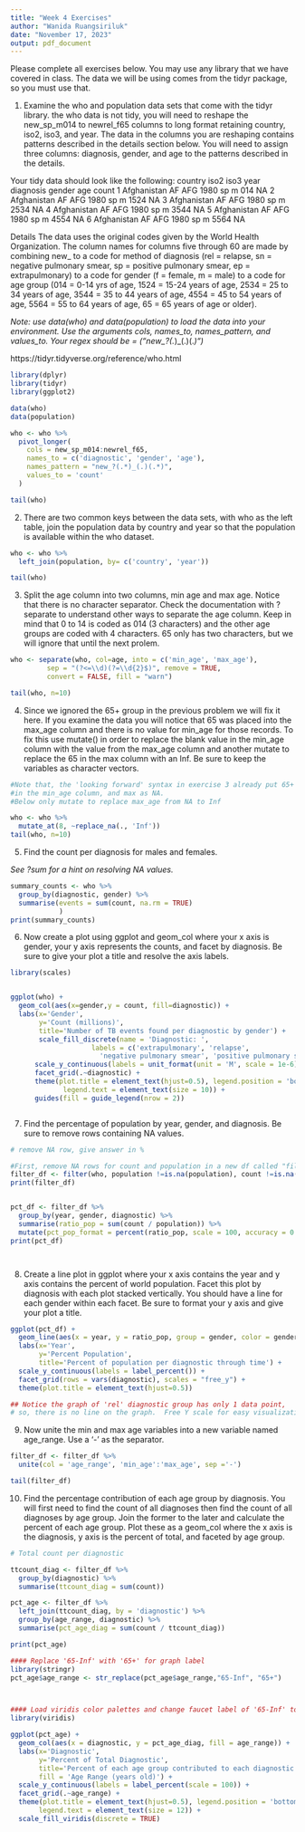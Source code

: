 ```yaml
---
title: "Week 4 Exercises"
author: "Wanida Ruangsiriluk"
date: "November 17, 2023"
output: pdf_document
---
```


Please complete all exercises below. You may use any library that we have covered in class. The data we will be using comes from the tidyr package, so you must use that. 

1) Examine the who and population data sets that come with the tidyr library. the who data is not tidy, you will need to reshape the new_sp_m014 to newrel_f65 columns to long format retaining country, iso2, iso3, and year. The data in the columns you are reshaping contains patterns described in the details section below. You will need to assign three columns: diagnosis, gender, and age to the patterns described in the details. 

Your tidy data should look like the following:
  country     iso2  iso3   year diagnosis gender age   count
  <chr>       <chr> <chr> <int> <chr>     <chr>  <chr> <int>
1 Afghanistan AF    AFG    1980 sp        m      014      NA
2 Afghanistan AF    AFG    1980 sp        m      1524     NA
3 Afghanistan AF    AFG    1980 sp        m      2534     NA
4 Afghanistan AF    AFG    1980 sp        m      3544     NA
5 Afghanistan AF    AFG    1980 sp        m      4554     NA
6 Afghanistan AF    AFG    1980 sp        m      5564     NA

Details
The data uses the original codes given by the World Health Organization. The column names for columns five through 60 are made by combining new_ to a code for method of diagnosis (rel = relapse, sn = negative pulmonary smear, sp = positive pulmonary smear, ep = extrapulmonary) to a code for gender (f = female, m = male) to a code for age group (014 = 0-14 yrs of age, 1524 = 15-24 years of age, 2534 = 25 to 34 years of age, 3544 = 35 to 44 years of age, 4554 = 45 to 54 years of age, 5564 = 55 to 64 years of age, 65 = 65 years of age or older).

*Note: use data(who) and data(population) to load the data into your environment.*
*Use the arguments cols, names_to, names_pattern, and values_to.*
*Your regex should be = ("new_?(.*)_(.)(.*)")*

https://tidyr.tidyverse.org/reference/who.html

```r

library(dplyr)
library(tidyr)
library(ggplot2)

data(who)
data(population)

who <- who %>%
  pivot_longer(
    cols = new_sp_m014:newrel_f65,
    names_to = c('diagnostic', 'gender', 'age'),
    names_pattern = "new_?(.*)_(.)(.*)",
    values_to = 'count'
  )

tail(who)

```

2) There are two common keys between the data sets, with who as the left table, join the population data by country and year so that the population is available within the who dataset. 


```r
who <- who %>%
  left_join(population, by= c('country', 'year'))

tail(who)
```

3) Split the age column into two columns, min age and max age. Notice that there is no character separator. Check the documentation with ?separate to understand other ways to separate the age column. Keep in mind that 0 to 14 is coded as 014 (3 characters) and the other age groups are coded with 4 characters. 65 only has two characters, but we will ignore that until the next prolem. 

```r

who <- separate(who, col=age, into = c('min_age', 'max_age'), 
         sep = "(?<=\\d)(?=\\d{2}$)", remove = TRUE,
         convert = FALSE, fill = "warn")

tail(who, n=10)

```

4) Since we ignored the 65+ group in the previous problem we will fix it here. If you examine the data you will notice that 65 was placed into the max_age column and there is no value for min_age for those records. To fix this use mutate() in order to replace the blank value in the min_age column with the value from the max_age column and another mutate to replace the 65 in the max column with an Inf. Be sure to keep the variables as character vectors.  

```r
#Note that, the 'looking forward' syntax in exercise 3 already put 65+ age 
#in the min_age column, and max as NA.
#Below only mutate to replace max_age from NA to Inf

who <- who %>%
  mutate_at(8, ~replace_na(., 'Inf'))
tail(who, n=10)


```

5) Find the count per diagnosis for males and females.

*See ?sum for a hint on resolving NA values.*

```r

summary_counts <- who %>%
  group_by(diagnostic, gender) %>%
  summarise(events = sum(count, na.rm = TRUE)
            )
print(summary_counts)


```

6) Now create a plot using ggplot and geom_col where your x axis is gender, your y axis represents the counts, and facet by diagnosis. Be sure to give your plot a title and resolve the axis labels. 

```r
library(scales)


ggplot(who) +  
  geom_col(aes(x=gender,y = count, fill=diagnostic)) +
  labs(x='Gender',
       y='Count (millions)',
       title='Number of TB events found per diagnostic by gender') +
       scale_fill_discrete(name = 'Diagnostic: ',
                    labels = c('extrapulmonary', 'relapse', 
                      'negative pulmonary smear', 'positive pulmonary smear')) +
      scale_y_continuous(labels = unit_format(unit = 'M', scale = 1e-6)) +
      facet_grid(.~diagnostic) +
      theme(plot.title = element_text(hjust=0.5), legend.position = 'bottom', 
             legend.text = element_text(size = 10)) +
      guides(fill = guide_legend(nrow = 2))



```

7) Find the percentage of population by year, gender, and diagnosis. Be sure to remove rows containing NA values. 

```r
# remove NA row, give answer in %

#First, remove NA rows for count and population in a new df called "filter_df"
filter_df <- filter(who, population !=is.na(population), count !=is.na(count))
print(filter_df) 


pct_df <- filter_df %>%
  group_by(year, gender, diagnostic) %>%
  summarise(ratio_pop = sum(count / population)) %>%
  mutate(pct_pop_format = percent(ratio_pop, scale = 100, accuracy = 0.001))
print(pct_df)  




```

8) Create a line plot in ggplot where your x axis contains the year and y axis contains the percent of world population. Facet this plot by diagnosis with each plot stacked vertically. You should have a line for each gender within each facet. Be sure to format your y axis and give your plot a title. 

```r

ggplot(pct_df) +
  geom_line(aes(x = year, y = ratio_pop, group = gender, color = gender)) +
  labs(x='Year',
       y='Percent Population',
       title='Percent of population per diagnostic through time') +
  scale_y_continuous(labels = label_percent()) +
  facet_grid(rows = vars(diagnostic), scales = "free_y") +
  theme(plot.title = element_text(hjust=0.5))

## Notice the graph of 'rel' diagnostic group has only 1 data point, 
# so, there is no line on the graph.  Free Y scale for easy visualization.


```

9) Now unite the min and max age variables into a new variable named age_range. Use a '-' as the separator. 

```r
filter_df <- filter_df %>%
  unite(col = 'age_range', 'min_age':'max_age', sep ='-')

tail(filter_df)
```

10) Find the percentage contribution of each age group by diagnosis. You will first need to find the count of all diagnoses then find the count of all diagnoses by age group. Join the former to the later and calculate the percent of each age group. Plot these as a geom_col where the x axis is the diagnosis, y axis is the percent of total, and faceted by age group. 

```r
# Total count per diagnostic

ttcount_diag <- filter_df %>%
  group_by(diagnostic) %>%
  summarise(ttcount_diag = sum(count))

pct_age <- filter_df %>%
  left_join(ttcount_diag, by = 'diagnostic') %>%
  group_by(age_range, diagnostic) %>%
  summarise(pct_age_diag = sum(count / ttcount_diag))

print(pct_age)

#### Replace '65-Inf' with '65+' for graph label
library(stringr)
pct_age$age_range <- str_replace(pct_age$age_range,"65-Inf", "65+")



#### Load viridis color palettes and change faucet label of '65-Inf' to '65+'
library(viridis)

ggplot(pct_age) +
  geom_col(aes(x = diagnostic, y = pct_age_diag, fill = age_range)) +
  labs(x='Diagnostic',
       y='Percent of Total Diagnostic',
       title='Percent of each age group contributed to each diagnostic',
       fill = 'Age Range (years old)') +
  scale_y_continuous(labels = label_percent(scale = 100)) +   
  facet_grid(.~age_range) +
  theme(plot.title = element_text(hjust=0.5), legend.position = 'bottom',
       legend.text = element_text(size = 12)) +
  scale_fill_viridis(discrete = TRUE)


```